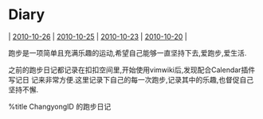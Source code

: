 = Diary =
| [[2010-10-26]] | [[2010-10-25]] | [[2010-10-23]] | [[2010-10-20]] |

跑步是一项简单且充满乐趣的运动,希望自己能够一直坚持下去,爱跑步,爱生活.

之前的跑步日记都记录在扣扣空间里,开始使用vimwiki后,发现配合Calendar插件写记日
记来非常方便.这里记录下自己的每一次跑步,记录其中的乐趣,也督促自己坚持不懈.

%title ChangyongID 的跑步日记
